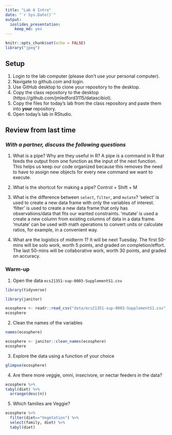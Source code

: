 ```yaml
---
title: "Lab 6 Intro"
date: "`r Sys.Date()`"
output: 
  ioslides_presentation: 
    keep_md: yes
---
```


```r
knitr::opts_chunk$set(echo = FALSE)
library("jpeg")
```

## Setup
1. Login to the lab computer (please don't use your personal computer).  
2. Navigate to github.com and login.   
2. Use GitHub desktop to clone your repository to the desktop.   
5. Copy the class repository to the desktop (https://github.com/jmledford3115/datascibiol).  
6. Copy the files for today's lab from the class repository and paste them into **your** repository.  
7. Open today's lab in RStudio.  

## Review from last time
### *With a partner, discuss the following questions*
1. What is a pipe? Why are they useful in R?
A pipe is a command in R that feeds the output from one function as the input of the next function. This helps us keep our code organized because this removes the need to have to assign new objects for every new command we want to execute.

2. What is the shortcut for making a pipe?
Control + Shift + M

3. What is the difference between `select`, `filter`, and `mutate`?
'select' is used to create a new data frame with only the variables of interest. 'filter' is used to create a new data frame that only has observations/data that fits our wanted constraints. 'mutate' is used a create a new column from existing columns of data in a data frame. 'mutate' can be used with math operations to convert units or calculate ratios, for example, in a convenient way.

4. What are the logistics of midterm 1?
It will be next Tuesday. The first 50-mins will be solo work, worth 5 points, and graded on completion/effort. The last 50-mins will be collaborative work, worth 30 points, and graded on accuracy.

### Warm-up
1. Open the data `ecs21351-sup-0003-SupplementS1.csv`
```r
library(tidyverse)
```
```r
library(janitor)
```

```r
ecosphere <- readr::read_csv("data/ecs21351-sup-0003-SupplementS1.csv", skip = 2)
ecosphere
```

2. Clean the names of the variables
```r
names(ecosphere)
```
```r
ecosphere <- janitor::clean_names(ecosphere)
ecosphere
```

3. Explore the data using a function of your choice
```r
glimpse(ecosphere)
```

4. Are there more veggie, omni, insecivore, or nectar feeders in the data?
```r
ecosphere %>% 
tabyl(diet) %>% 
  arrange(desc(n))
```

5. Which families are Veggie?
```r
ecosphere %>% 
  filter(diet=="Vegetation") %>% 
  select(family, diet) %>% 
  tabyl(diet)
```

